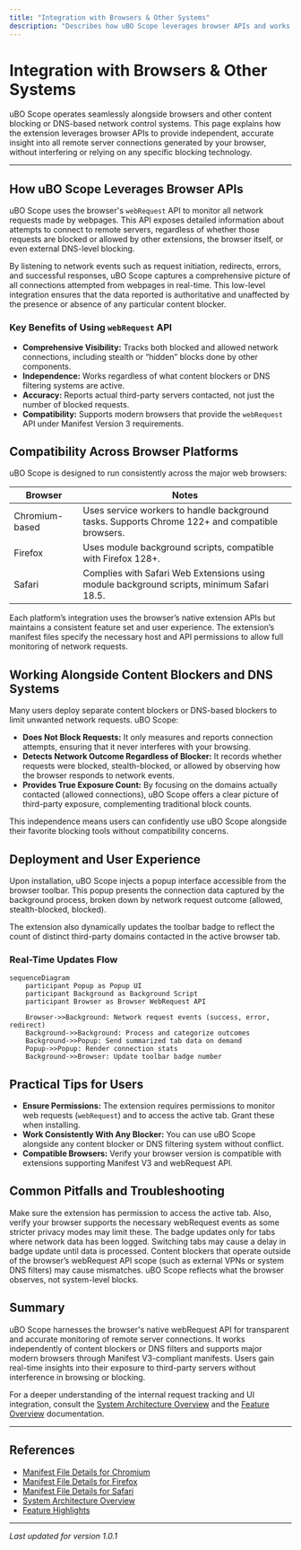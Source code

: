 ```yaml
---
title: "Integration with Browsers & Other Systems"
description: "Describes how uBO Scope leverages browser APIs and works alongside any content blocker or DNS system, emphasizing its independence from specific blocking technologies. Briefly covers cross-browser compatibility and deployment."
---
```


# Integration with Browsers & Other Systems

uBO Scope operates seamlessly alongside browsers and other content blocking or DNS-based network control systems. This page explains how the extension leverages browser APIs to provide independent, accurate insight into all remote server connections generated by your browser, without interfering or relying on any specific blocking technology.

---

## How uBO Scope Leverages Browser APIs

uBO Scope uses the browser's `webRequest` API to monitor all network requests made by webpages. This API exposes detailed information about attempts to connect to remote servers, regardless of whether those requests are blocked or allowed by other extensions, the browser itself, or even external DNS-level blocking.

By listening to network events such as request initiation, redirects, errors, and successful responses, uBO Scope captures a comprehensive picture of all connections attempted from webpages in real-time. This low-level integration ensures that the data reported is authoritative and unaffected by the presence or absence of any particular content blocker.

### Key Benefits of Using `webRequest` API

- **Comprehensive Visibility:** Tracks both blocked and allowed network connections, including stealth or “hidden” blocks done by other components.
- **Independence:** Works regardless of what content blockers or DNS filtering systems are active.
- **Accuracy:** Reports actual third-party servers contacted, not just the number of blocked requests.
- **Compatibility:** Supports modern browsers that provide the `webRequest` API under Manifest Version 3 requirements.


## Compatibility Across Browser Platforms

uBO Scope is designed to run consistently across the major web browsers:

| Browser        | Notes                                            |
|----------------|-------------------------------------------------|
| Chromium-based | Uses service workers to handle background tasks. Supports Chrome 122+ and compatible browsers. |
| Firefox        | Uses module background scripts, compatible with Firefox 128+. |
| Safari         | Complies with Safari Web Extensions using module background scripts, minimum Safari 18.5. |

Each platform’s integration uses the browser’s native extension APIs but maintains a consistent feature set and user experience. The extension’s manifest files specify the necessary host and API permissions to allow full monitoring of network requests.

## Working Alongside Content Blockers and DNS Systems

Many users deploy separate content blockers or DNS-based blockers to limit unwanted network requests. uBO Scope:

- **Does Not Block Requests:** It only measures and reports connection attempts, ensuring that it never interferes with your browsing.
- **Detects Network Outcome Regardless of Blocker:** It records whether requests were blocked, stealth-blocked, or allowed by observing how the browser responds to network events.
- **Provides True Exposure Count:** By focusing on the domains actually contacted (allowed connections), uBO Scope offers a clear picture of third-party exposure, complementing traditional block counts.

This independence means users can confidently use uBO Scope alongside their favorite blocking tools without compatibility concerns.

## Deployment and User Experience

Upon installation, uBO Scope injects a popup interface accessible from the browser toolbar. This popup presents the connection data captured by the background process, broken down by network request outcome (allowed, stealth-blocked, blocked).

The extension also dynamically updates the toolbar badge to reflect the count of distinct third-party domains contacted in the active browser tab.

### Real-Time Updates Flow

```mermaid
sequenceDiagram
    participant Popup as Popup UI
    participant Background as Background Script
    participant Browser as Browser WebRequest API

    Browser->>Background: Network request events (success, error, redirect)
    Background->>Background: Process and categorize outcomes
    Background->>Popup: Send summarized tab data on demand
    Popup->>Popup: Render connection stats
    Background->>Browser: Update toolbar badge number
```

## Practical Tips for Users

- **Ensure Permissions:** The extension requires permissions to monitor web requests (`webRequest`) and to access the active tab. Grant these when installing.
- **Work Consistently With Any Blocker:** You can use uBO Scope alongside any content blocker or DNS filtering system without conflict.
- **Compatible Browsers:** Verify your browser version is compatible with extensions supporting Manifest V3 and webRequest API.

## Common Pitfalls and Troubleshooting

<AccordionGroup title="Browser Compatibility and Permissions">
<Accordion title="Why don’t I see data in the popup?">
Make sure the extension has permission to access the active tab. Also, verify your browser supports the necessary webRequest events as some stricter privacy modes may limit these.
</Accordion>
<Accordion title="Toolbar badge not updating">
The badge updates only for tabs where network data has been logged. Switching tabs may cause a delay in badge update until data is processed.
</Accordion>
<Accordion title="Blocked requests not showing correctly">
Content blockers that operate outside of the browser’s webRequest API scope (such as external VPNs or system DNS filters) may cause mismatches. uBO Scope reflects what the browser observes, not system-level blocks.
</Accordion>
</AccordionGroup>

## Summary

uBO Scope harnesses the browser's native webRequest API for transparent and accurate monitoring of remote server connections. It works independently of content blockers or DNS filters and supports major modern browsers through Manifest V3-compliant manifests. Users gain real-time insights into their exposure to third-party servers without interference in browsing or blocking.

For a deeper understanding of the internal request tracking and UI integration, consult the [System Architecture Overview](./system-architecture) and the [Feature Overview](./feature-highlights) documentation.

---

## References

- [Manifest File Details for Chromium](../platform/chromium/manifest.json)
- [Manifest File Details for Firefox](../platform/firefox/manifest.json)
- [Manifest File Details for Safari](../platform/safari/manifest.json)
- [System Architecture Overview](./system-architecture)
- [Feature Highlights](./feature-highlights)


---

*Last updated for version 1.0.1*